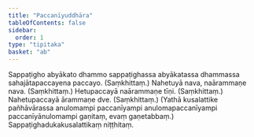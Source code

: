 ```yaml
---
title: "Paccanīyuddhāra"
tableOfContents: false
sidebar:
  order: 1
type: "tipitaka"
basket: "ab"
---
```



<DynamicBreadcrumb />

<Division number="32">

<Paragraph number="1528">
Sappaṭigho abyākato dhammo sappaṭighassa abyākatassa dhammassa sahajātapaccayena paccayo. (Saṃkhittaṃ.)
</Paragraph>

</Division>
<Division number="33">

<Paragraph number="1529">
Nahetuyā nava, naārammaṇe nava. (Saṃkhittaṃ.)
</Paragraph>

<Paragraph number="1530">
Hetupaccayā naārammaṇe tīṇi. (Saṃkhittaṃ.)
</Paragraph>

<Paragraph number="1531">
Nahetupaccayā ārammaṇe dve. (Saṃkhittaṃ.)
</Paragraph>

<Paragraph number="1532">
(Yathā kusalattike pañhāvārassa anulomampi paccanīyampi anulomapaccanīyampi paccanīyānulomampi gaṇitaṃ, evaṃ gaṇetabbaṃ.)

</Paragraph>
</Division>

<Paragraph number="1533" type="center">
Sappaṭighadukakusalattikaṃ niṭṭhitaṃ.
</Paragraph>